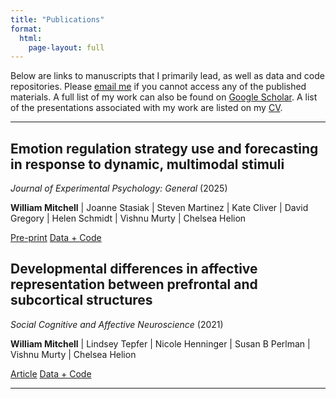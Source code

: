 ```yaml
---
title: "Publications"
format: 
  html:
    page-layout: full
---
```


<!-- Formatting notes: use callouts to specify article type https://quarto.org/docs/authoring/callouts.html -->
<!-- .callout-note = empirical -->
<!-- .callout-caution = review -->
<!-- .callout-important = neuro -->
<!-- Don't include icons (icon="false") -->

Below are links to manuscripts that I primarily lead, as well as data and code repositories. Please [email me](mailto:billy.mitchell@temple.edu) if you cannot access any of the published materials. A full list of my work can also be found on [Google Scholar](https://scholar.google.com/citations?user=UtUW1zIAAAAJ&amp;hl=en). A list of the presentations associated with my work are listed on my [CV](CV.pdf){target="_blank"}.

***

<!-- FRIGHT NIGHT -->
::: {.callout-note icon="false"}
# Emotion regulation strategy use and forecasting in response to dynamic, multimodal stimuli

*Journal of Experimental Psychology: General* (2025)

**William Mitchell** | Joanne Stasiak | Steven Martinez | Kate Cliver | David Gregory | Helen Schmidt | Vishnu Murty | Chelsea Helion

<a href="https://psycnet.apa.org/record/2025-69231-001" target="_blank" class="btn btn-success btn-sm" role="button">Pre-print</a>&nbsp;<a href="https://osf.io/j5sku/?view_only=89d87669e7674096819c439ca109c483" target="_blank" class="btn btn-success btn-sm" role="button">Data + Code</a>
:::

<!-- DEVELOPMENTAL RSA -->
::: {.callout-note icon="false"}
# Developmental differences in affective representation between prefrontal and subcortical structures

*Social Cognitive and Affective Neuroscience* (2021)

**William Mitchell** | Lindsey Tepfer | Nicole Henninger | Susan B Perlman | Vishnu Murty | Chelsea Helion

<a href="https://academic.oup.com/scan/article/17/3/311/6332882" target="_blank" class="btn btn-success btn-sm" role="button">Article</a>&nbsp;<a href="https://osf.io/9nhwt/" target="_blank" class="btn btn-success btn-sm" role="button">Data + Code</a>
:::

***